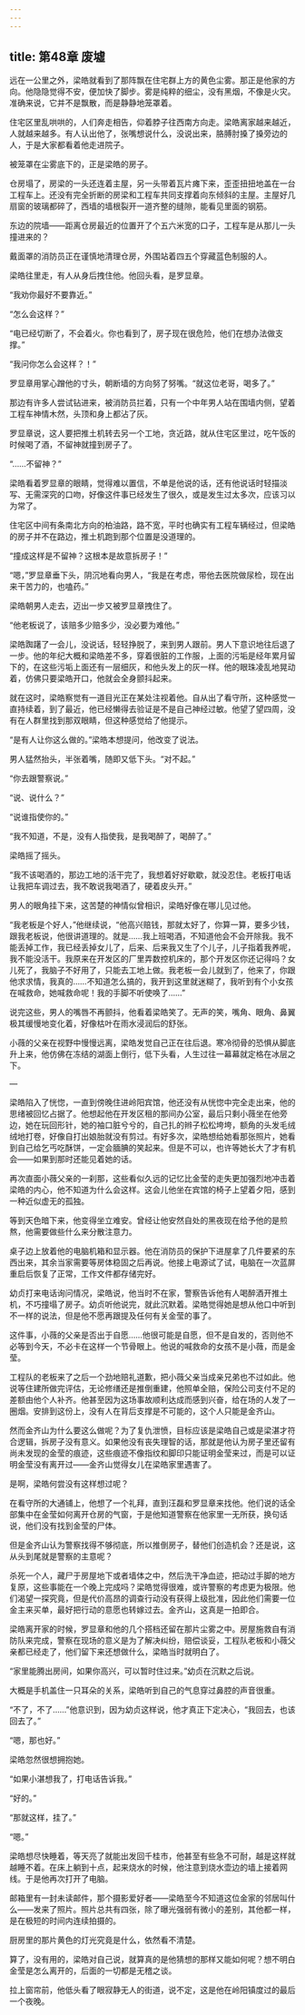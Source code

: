 ```yaml
---
---
---
```

title: 第48章 废墟
---




远在一公里之外，梁皓就看到了那阵飘在住宅群上方的黄色尘雾。那正是他家的方向。他隐隐觉得不安，便加快了脚步。雾是纯粹的细尘，没有黑烟，不像是火灾。准确来说，它并不是飘散，而是静静地笼罩着。

住宅区里乱哄哄的，人们奔走相告，仰着脖子往西南方向走。梁皓离家越来越近，人就越来越多。有人认出他了，张嘴想说什么，没说出来，胳膊肘搡了搡旁边的人，于是大家都看着他走进院子。

被笼罩在尘雾底下的，正是梁皓的房子。

仓房塌了，房梁的一头还连着主屋，另一头带着瓦片瘫下来，歪歪扭扭地盖在一台工程车上。还没有完全折断的房梁和工程车共同支撑着向东倾斜的主屋。主屋好几扇窗的玻璃都碎了，西墙的墙根裂开一道齐整的缝隙，能看见里面的钢筋。

东边的院墙——距离仓房最近的位置开了个五六米宽的口子，工程车是从那儿一头撞进来的？

戴面罩的消防员正在谨慎地清理仓房，外围站着四五个穿藏蓝色制服的人。

梁皓往里走，有人从身后拽住他。他回头看，是罗显章。

“我劝你最好不要靠近。”

“怎么会这样？”

“电已经切断了，不会着火。你也看到了，房子现在很危险，他们在想办法做支撑。”

“我问你怎么会这样？！”

罗显章用掌心蹭他的寸头，朝断墙的方向努了努嘴。“就这位老哥，喝多了。”

那边有许多人尝试钻进来，被消防员拦着，只有一个中年男人站在围墙内侧，望着工程车神情木然，头顶和身上都沾了灰。

罗显章说，这人要把推土机转去另一个工地，贪近路，就从住宅区里过，吃午饭的时候喝了酒，不留神就撞到房子了。

“……不留神？”

梁皓看着罗显章的眼睛，觉得难以置信，不单是他说的话，还有他说话时轻描淡写、无需深究的口吻，好像这件事已经发生了很久，或是发生过太多次，应该习以为常了。

住宅区中间有条南北方向的柏油路，路不宽，平时也确实有工程车辆经过，但梁皓的房子并不在路边，推土机跑到那个位置是没道理的。

“撞成这样是不留神？这根本是故意拆房子！”

“嗯，”罗显章垂下头，阴沉地看向男人，“我是在考虑，带他去医院做尿检，现在出来干苦力的，也嗑药。”

梁皓朝男人走去，迈出一步又被罗显章拽住了。

“他老板说了，该赔多少赔多少，没必要为难他。”

梁皓踟躇了一会儿，没说话，轻轻挣脱了，来到男人跟前。男人下意识地往后退了一步。他的年纪大概和梁皓差不多，穿着很脏的工作服，上面的污垢是经年累月留下的，在这些污垢上面还有一层细灰，和他头发上的灰一样。他的眼珠凌乱地晃动着，仿佛只要梁皓开口，他就会全身颤抖起来。

就在这时，梁皓察觉有一道目光正在某处注视着他。自从出了看守所，这种感觉一直持续着，到了最近，他已经懒得去验证是不是自己神经过敏。他望了望四周，没有在人群里找到那双眼睛，但这种感觉给了他提示。

“是有人让你这么做的。”梁皓本想提问，他改变了说法。

男人猛然抬头，半张着嘴，随即又低下头。“对不起。”

“你去跟警察说。”

“说、说什么？”

“说谁指使你的。”

“我不知道，不是，没有人指使我，是我喝醉了，喝醉了。”

梁皓摇了摇头。

“我不该喝酒的，那边工地的活干完了，我想着好好歇歇，就没忍住。老板打电话让我把车调过去，我不敢说我喝酒了，硬着皮头开。”

男人的眼角挂下来，这苦楚的神情似曾相识，梁皓好像在哪儿见过他。

“我老板是个好人，”他继续说，“他高兴赔钱，那就太好了，你算一算，要多少钱，跟我老板说，他很讲道理的。就是……我上班喝酒，不知道他会不会开除我。我不能丢掉工作，我已经丢掉女儿了，后来、后来我又生了个儿子，儿子指着我养呢，我不能没活干。我原来在开发区的厂里弄数控机床的，那个开发区你还记得吗？女儿死了，我脑子不好用了，只能去工地上做。我老板一会儿就到了，他来了，你跟他求求情，我真的……不知道怎么搞的，我开到这里就迷糊了，我听到有个小女孩在喊救命，她喊救命呢！我的手脚不听使唤了……”

说完这些，男人的嘴唇不再颤抖，他看着梁皓笑了。无声的笑，嘴角、眼角、鼻翼极其缓慢地变化着，好像枯叶在雨水浸润后的舒张。

小薇的父亲在视野中慢慢远离，梁皓发觉自己正在往后退。寒冷彻骨的恐惧从脚底升上来，他仿佛在冻结的湖面上倒行，低下头看，人生过往一幕幕就定格在冰层之下。

—

梁皓陷入了恍惚，一直到傍晚住进岭阳宾馆，他还没有从恍惚中完全走出来，他的思绪被回忆占据了。他想起他在开发区租的那间办公室，最后只剩小薇坐在他旁边，她在玩回形针，她的袖口脏兮兮的，自己扎的辫子松松垮垮，额角的头发毛绒绒地打卷，好像自打出娘胎就没有剪过。有好多次，梁皓想给她看那张照片，她看到自己给乞丐吃酥饼，一定会腼腆的笑起来。但是不可以，也许等她长大了才有机会——如果到那时还能见着她的话。

再次直面小薇父亲的一刹那，这些看似久远的记忆比金莹的走失更加强烈地冲击着梁皓的内心，他不知道为什么会这样。这会儿他坐在宾馆的椅子上望着夕阳，感到一种近似虚无的孤独。

等到天色暗下来，他变得坐立难安。曾经让他安然自处的黑夜现在给予他的是煎熬，他需要做些什么来分散注意力。

桌子边上放着他的电脑机箱和显示器。他在消防员的保护下进屋拿了几件要紧的东西出来，其余当家需要等房体稳固之后再说。他接上电源试了试，电脑在一次蓝屏重启后恢复了正常，工作文件都存储完好。

幼贞打来电话询问情况，梁皓说，他当时不在家，警察告诉他有人喝醉酒开推土机，不巧撞塌了房子。幼贞听他说完，就此沉默着。梁皓觉得她是想从他口中听到不一样的说法，但是他不愿再跟提及任何有关金莹的事了。

这件事，小薇的父亲是否出于自愿……他很可能是自愿，但不是自发的，否则他不必等到今天，不必卡在这样一个节骨眼上。他说的喊救命的女孩不是小薇，而是金莹。

工程队的老板来了之后一个劲地赔礼道歉，把小薇父亲当成亲兄弟也不过如此。他说等住建所做完评估，无论修缮还是推倒重建，他照单全赔，保险公司支付不足的差额由他个人补齐。他甚至因为这场事故顺利达成而感到兴奋，给在场的人发了一圈烟。安排到这份上，没有人在背后支撑是不可能的，这个人只能是金齐山。

然而金齐山为什么要这么做呢？为了复仇泄愤，目标应该是梁皓自己或是梁湛才符合逻辑，拆房子没有意义。如果他没有丧失理智的话，那就是他认为房子里还留有尚未发现的金莹的痕迹，这些痕迹不像指纹和脚印只能证明金莹来过，而是可以证明金莹没有离开过——金齐山觉得女儿在梁皓家里遇害了。

是啊，梁皓何尝没有这样想过呢？

在看守所的大通铺上，他想了一个礼拜，直到汪磊和罗显章来找他。他们说的话全部集中在金莹如何离开仓房的气窗，于是他知道警察在他家里一无所获，换句话说，他们没有找到金莹的尸体。

但是金齐山认为警察找得不够彻底，所以推倒房子，替他们创造机会？还是说，这从头到尾就是警察的主意呢？

杀死一个人，藏尸于房屋地下或者墙体之中，然后洗干净血迹，把动过手脚的地方复原，这些事能在一个晚上完成吗？梁皓觉得很难，或许警察的考虑更为极限。他们渴望一探究竟，但是代价高昂的调查行动没有获得上级批准，因此他们需要一位金主来买单，最好把行动的意愿也转嫁过去。金齐山，这真是一拍即合。

梁皓离开家的时候，罗显章和他的几个搭档还留在那片尘雾之中。房屋施救自有消防队来完成，警察在现场的意义是为了解决纠纷，赔偿谈妥，工程队老板和小薇父亲都已经走了，他们留下来还想做什么，梁皓当时就明白了。

“家里能腾出房间，如果你高兴，可以暂时住过来。”幼贞在沉默之后说。

大概是手机盖住一只耳朵的关系，梁皓听到自己的气息穿过鼻腔的声音很重。

“不了，不了……”他意识到，因为幼贞这样说，他才真正下定决心，“我回去，也该回去了。”

“嗯，那也好。”

梁皓忽然很想拥抱她。

“如果小湛想我了，打电话告诉我。”

“好的。”

“那就这样，挂了。”

“嗯。”

梁皓想尽快睡着，等天亮了就能出发回千桂市，他甚至有些急不可耐，越是这样就越睡不着。在床上躺到十点，起来烧水的时候，他注意到烧水壶边的墙上接着网线。于是他再次打开了电脑。

邮箱里有一封未读邮件，那个摄影爱好者——梁皓至今不知道这位金家的邻居叫什么——发来了照片。照片总共有四张，除了曝光强弱有微小的差别，其他都一样，是在极短的时间内连续拍摄的。

厨房里的那片黄色的灯光究竟是什么，依然看不清楚。

算了，没有用的，梁皓对自己说，就算真的是他猜想的那样又能如何呢？想不明白金莹是怎么离开的，后面的一切都是无稽之谈。

拉上窗帘前，他低头看了眼寂静无人的街道，说不定，这是他在岭阳镇度过的最后一个夜晚。